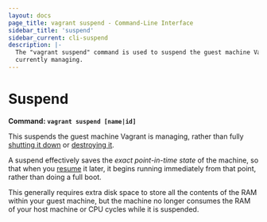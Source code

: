 ```yaml
---
layout: docs
page_title: vagrant suspend - Command-Line Interface
sidebar_title: 'suspend'
sidebar_current: cli-suspend
description: |-
  The "vagrant suspend" command is used to suspend the guest machine Vagrant is
  currently managing.
---
```


# Suspend

**Command: `vagrant suspend [name|id]`**

This suspends the guest machine Vagrant is managing, rather than fully
[shutting it down](/docs/cli/halt.html) or [destroying it](/docs/cli/destroy.html).

A suspend effectively saves the _exact point-in-time state_ of the machine,
so that when you [resume](/docs/cli/resume.html) it later, it begins running
immediately from that point, rather than doing a full boot.

This generally requires extra disk space to store all the contents of the
RAM within your guest machine, but the machine no longer consumes the
RAM of your host machine or CPU cycles while it is suspended.
